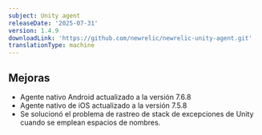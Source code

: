 ```yaml
---
subject: Unity agent
releaseDate: '2025-07-31'
version: 1.4.9
downloadLink: 'https://github.com/newrelic/newrelic-unity-agent.git'
translationType: machine
---
```


## Mejoras

* Agente nativo Android actualizado a la versión 7.6.8
* Agente nativo de iOS actualizado a la versión 7.5.8
* Se solucionó el problema de rastreo de stack de excepciones de Unity cuando se emplean espacios de nombres.